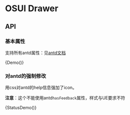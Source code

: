 
<Meta title="Form" component={Demo} />

# OSUI Drawer

## API

### 基本属性

支持所有antd属性：见[antd文档](https://ant.design/components/drawer-cn/)

<Preview>
  <Story name="Demo">
        {Demo()}
  </Story>
</Preview>

### 对antd的强制修改

用css对antd的help信息强加了icon。

**注意**：这个不能使用antd`hasFeedback`属性，样式与UE要求不符

<Preview>
  <Story name="StatusDemo">
        {StatusDemo()}
  </Story>
</Preview>

